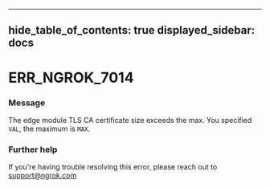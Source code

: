 

---
hide_table_of_contents: true
displayed_sidebar: docs
---


# ERR_NGROK_7014

### Message
The edge module TLS CA certificate size exceeds the max. You specified `VAL`, the maximum is `MAX`.

<ErrorDetails error="err_ngrok_7014" />



### Further help
If you're having trouble resolving this error, please reach out to [support@ngrok.com](mailto:support@ngrok.com?subject=Help%20with%20ERR_NGROK_7014)

